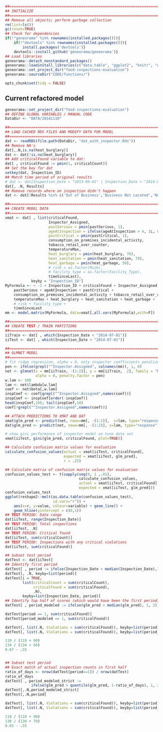 
```r
##==============================================================================
## INITIALIZE
##==============================================================================
## Remove all objects; perform garbage collection
rm(list=ls())
gc(reset=TRUE)
## Check for dependencies
if(!"geneorama" %in% rownames(installed.packages())){
    if(!"devtools" %in% rownames(installed.packages())){
        install.packages('devtools')}
    devtools::install_github('geneorama/geneorama')}
## Load libraries
geneorama::detach_nonstandard_packages()
geneorama::loadinstall_libraries(c("data.table", "ggplot2", "knitr", "glmnet"))
geneorama::set_project_dir("food-inspections-evaluation")
geneorama::sourceDir("CODE/functions/")

opts_chunk$set(tidy = FALSE)
```

## Current refactored model

```r
geneorama::set_project_dir("food-inspections-evaluation")
## DEFINE GLOBAL VARIABLES / MANUAL CODE
DataDir <- "DATA/20141110"

##==============================================================================
## LOAD CACHED RDS FILES AND MODIFY DATA FOR MODEL
##==============================================================================
dat <- readRDS(file.path(DataDir, "dat_with_inspector.Rds"))
## Remove NA's
dat[,.N,is.na(heat_burglary)]
dat <- dat[!is.na(heat_burglary)]
## Add criticalFound variable to dat:
dat[ , criticalFound := pmin(1, criticalCount)]
## Set the key for dat
setkey(dat, Inspection_ID)
## Match time period of original results
# dat <- dat[Inspection_Date < "2013-09-01" | Inspection_Date > "2014-07-01"]
dat[, .N, Results]
## Remove records where an inspection didn't happen
dat <- dat[!Results %in% c('Out of Business','Business Not Located','No Entry')]

##==============================================================================
## CREATE MODEL DATA
##==============================================================================
xmat <- dat[ , list(criticalFound,
                    Inspector_Assigned,
                    pastSerious = pmin(pastSerious, 1),
                    ageAtInspection = ifelse(ageAtInspection > 4, 1L, 0L),
                    pastCritical = pmin(pastCritical, 1),
                    consumption_on_premises_incidental_activity,
                    tobacco_retail_over_counter,
                    temperatureMax,
                    heat_burglary = pmin(heat_burglary, 70),
                    heat_sanitation = pmin(heat_sanitation, 70),
                    heat_garbage = pmin(heat_garbage, 50),
                    # risk = as.factor(Risk),
                    # facility_type = as.factor(Facility_Type),
                    timeSinceLast),
            keyby = "Inspection_ID"]
MyFormula <- ~ -1 + Inspection_ID + criticalFound + Inspector_Assigned +
    pastSerious + ageAtInspection + pastCritical + 
    consumption_on_premises_incidental_activity + tobacco_retail_over_counter +
    temperatureMax + heat_burglary + heat_sanitation + heat_garbage + 
    # risk + facility_type + 
    timeSinceLast
mm <- model.matrix(MyFormula, data=xmat[,all.vars(MyFormula),with=F])

##==============================================================================
## CREATE TEST / TRAIN PARTITIONS
##==============================================================================
iiTrain <- dat[ , which(Inspection_Date < "2014-07-01")]
iiTest <- dat[ , which(Inspection_Date > "2014-07-01")]

##==============================================================================
## GLMNET MODEL
##==============================================================================
# fit ridge regression, alpha = 0, only inspector coefficients penalized
pen <- ifelse(grepl("^Inspector.Assigned", colnames(mm)), 1, 0)
net <- glmnet(x = mm[iiTrain, -(1:2)], y = mm[iiTrain,  2], family = "binomial", 
              alpha = 0, penalty.factor = pen)
w.lam <- 100
lam <- net$lambda[w.lam]
coef <- net$beta[,w.lam]
inspCoef <- coef[grepl("^Inspector.Assigned",names(coef))]
inspCoef <- inspCoef[order(-inspCoef)]
head(inspCoef,10); tail(inspCoef,10)
coef[!grepl("^Inspector.Assigned",names(coef))]

## ATTACH PREDICTIONS TO XMAT AND DAT
xmat$glm_pred <- predict(net, newx=mm[, -(1:2)],  s=lam, type="response")
dat$glm_pred <- predict(net, newx=mm[, -(1:2)], s=lam, type="response")

# show gini performance of inspector model on tune data set
xmat[iiTest, gini(glm_pred, criticalFound, plot=TRUE)]

## Calculate confusion matrix values for evaluation
calculate_confusion_values(actual = xmat[iiTest, criticalFound],
                           expected = xmat[iiTest, glm_pred], 
                           r = .25)

## Calculate matrix of confusion matrix values for evaluation
confusion_values_test <- t(sapply(seq(0, 1 ,.01), 
                                  calculate_confusion_values,
                                  actual = xmat[iiTest, criticalFound],
                                  expected = xmat[iiTest, glm_pred]))
confusion_values_test
ggplot(reshape2::melt(as.data.table(confusion_values_test), 
                      id.vars="r")) + 
    aes(x=r, y=value, colour=variable) + geom_line() + 
    geom_hline(yintercept = c(0,1))
## TEST PERIOD: Date range
dat[iiTest, range(Inspection_Date)]
## TEST PERIOD: Total inspections
dat[iiTest, .N]
## TEST PERIOD: Critical found
dat[iiTest, sum(criticalCount)]
## TEST PERIOD: Inspections with any critical violations
dat[iiTest, sum(criticalFound)]

## Subset test period
datTest <- dat[iiTest]
## Identify first period
datTest[ , period := ifelse(Inspection_Date < median(Inspection_Date),1,2)]
datTest[, .N, keyby=list(period)]
datTest[i = TRUE, 
        list(criticalCount = sum(criticalCount),
             criticalFound = sum(criticalFound), 
             .N), 
        keyby=list(Inspection_Date, period)]
## Identify top half of scores (which would have been the first period)
datTest[ , period_modeled := ifelse(glm_pred > median(glm_pred), 1, 2)]

datTest[period == 1, sum(criticalFound)]
datTest[period_modeled == 1, sum(criticalFound)]

datTest[, list(.N, Violations = sum(criticalFound)), keyby=list(period)]
datTest[, list(.N, Violations = sum(criticalFound)), keyby=list(period_modeled)]

110 / (110 + 90)
134 / (134 + 66)
0.67 - .55


## Subset test period
## Exact match of actual inspection counts in first half
ratio_of_days <- nrow(datTest[period==1]) / nrow(datTest)
ratio_of_days
datTest[ , period_modeled_strict := 
            ifelse(glm_pred > quantile(glm_pred, 1-ratio_of_days), 1, 2)]
datTest[,.N,period_modeled_strict]
datTest[,.N,period]

datTest[, list(.N, Violations = sum(criticalFound)), keyby=list(period)]
datTest[, list(.N, Violations = sum(criticalFound)), keyby=list(period_modeled_strict)]

110 / (110 + 90)
130 / (130 + 70)
0.65 - .55
```




